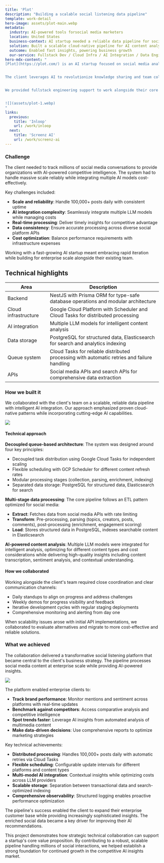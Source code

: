 ```yaml
---
title: 'Plot'
description: "Building a scalable social listening data pipeline"
template: work-detail
hero-image: assets/plot-main.webp
metadata:
  industry: AI-powered tools forsocial media marketers
  location: United States
  business-context: AI startup needed a reliable data pipeline for social media analysis
  solution: Built a scalable cloud-native pipeline for AI content analysis
  outcome: Enabled fast insights, powering business growth
  our-service: Fullstack Dev / Cloud Infra / AI Integration / Data Engineering
hero-mdx-content: "
[Plot](https://plot.com/) is an AI startup focused on social media analysis. They needed a robust data pipeline to process millions of social media posts daily, extracting insights for competitive intelligence.


The client leverages AI to revolutionize knowledge sharing and team collaboration. They engaged us for engineering development to build a mission-critical social listening pipeline capable of tracking millions of social media conversations and providing organizations with AI-powered competitive intelligence insights.


We provided fullstack engineering support to work alongside their core development team. The pipeline processes an average of 100,000 posts per day from multiple social platforms, along with the top 100 comments per post every hour.


![](assets/plot-1.webp)
"
links:
  previous:
    title: 'Inloop'
    url: /work/inloop
  next:
    title: 'Screenz AI'
    url: /work/screenz-ai
---
```


### Challenge

The client needed to track millions of social media conversations to provide organizations with AI-powered competitive intelligence. The system had to handle massive scale reliably while integrating multiple AI models cost-effectively.

Key challenges included:

- **Scale and reliability**: Handle 100,000+ posts daily with consistent uptime
- **AI integration complexity**: Seamlessly integrate multiple LLM models while managing costs
- **Real-time processing**: Deliver timely insights for competitive advantage
- **Data consistency**: Ensure accurate processing across diverse social platform APIs
- **Cost optimization**: Balance performance requirements with infrastructure expenses

Working with a fast-growing AI startup meant embracing rapid iteration while building for enterprise scale alongside their existing team.

## Technical highlights

| Area                 | Description                                                                                 |
| -------------------- | ------------------------------------------------------------------------------------------- |
| Backend              | NestJS with Prisma ORM for type-safe database operations and modular architecture           |
| Cloud infrastructure | Google Cloud Platform with Scheduler and Cloud Tasks for distributed processing             |
| AI integration       | Multiple LLM models for intelligent content analysis                                        |
| Data storage         | PostgreSQL for structured data, Elasticsearch for search and analytics indexing             |
| Queue system         | Cloud Tasks for reliable distributed processing with automatic retries and failure handling |
| APIs                 | Social media APIs and search APIs for comprehensive data extraction                         |

### How we built it

We collaborated with the client's team on a scalable, reliable data pipeline with intelligent AI integration. Our approach emphasized proven cloud-native patterns while incorporating cutting-edge AI capabilities.

![](assets/plot-2.webp)

#### Technical approach

**Decoupled queue-based architecture**: The system was designed around four key principles:

- Decoupled task distribution using Google Cloud Tasks for independent scaling
- Flexible scheduling with GCP Scheduler for different content refresh rates
- Modular processing stages (collection, parsing, enrichment, indexing)
- Separated data storage: PostgreSQL for structured data, Elasticsearch for search

**Multi-stage data processing**: The core pipeline follows an ETL pattern optimized for social media:

- **Extract**: Fetches data from social media APIs with rate limiting
- **Transform**: Pre-processing, parsing (topics, creators, posts, comments), post-processing (enrichment, engagement scoring)
- **Load**: Stores structured data in PostgreSQL, indexes searchable content in Elasticsearch

**AI-powered content analysis**: Multiple LLM models were integrated for intelligent analysis, optimizing for different content types and cost considerations while delivering high-quality insights including content transcription, sentiment analysis, and contextual understanding.

#### How we collaborated

Working alongside the client's team required close coordination and clear communication channels:

- Daily standups to align on progress and address challenges
- Weekly demos for progress visibility and feedback
- Iterative development cycles with regular staging deployments
- Comprehensive monitoring and alerting from day one

When scalability issues arose with initial API implementations, we collaborated to evaluate alternatives and migrate to more cost-effective and reliable solutions.

### What we achieved

The collaboration delivered a transformative social listening platform that became central to the client's business strategy. The pipeline processes social media content at enterprise scale while providing AI-powered insights.

![](assets/plot-3.webp)

The platform enabled enterprise clients to:

- **Track brand performance**: Monitor mentions and sentiment across platforms with real-time updates
- **Benchmark against competitors**: Access comparative analysis and competitive intelligence
- **Spot trends faster**: Leverage AI insights from automated analysis of multimedia content
- **Make data-driven decisions**: Use comprehensive reports to optimize marketing strategies

Key technical achievements:

- **Distributed processing**: Handles 100,000+ posts daily with automatic retries via Cloud Tasks
- **Flexible scheduling**: Configurable update intervals for different platforms and content types
- **Multi-model AI integration**: Contextual insights while optimizing costs across LLM providers
- **Scalable storage**: Separation between transactional data and search-optimized indexing
- **Comprehensive observability**: Structured logging enables proactive performance optimization

The pipeline's success enabled the client to expand their enterprise customer base while providing increasingly sophisticated insights. The enriched social data became a key driver for improving their AI recommendations.

This project demonstrates how strategic technical collaboration can support a startup's core value proposition. By contributing to a robust, scalable pipeline handling millions of social interactions, we helped establish a strong foundation for continued growth in the competitive AI insights market.
